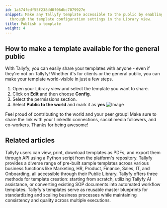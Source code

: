 ```yaml
---
id: 1a574fedf55f238dd0f06dbc7079927e
snippet: Make any Tallyfy template accessible to the public by enabling world-visibility
  through the template configuration settings in the Library view.
title: Publish a template
weight: 4
---
```


## How to make a template available for the general public

With Tallyfy, you can easily share your templates with anyone - even if they're not on Tallyfy! Whether it's for clients or the general public, you can make your template world-visible in just a few steps.

1. Open your Library view and select the template you want to share.
2. Click on **Edit** and then choose **Config**.
3. Select the permissions section.
4. Select **Public to the world** and mark it as **yes**
   ![Image](https://screenshots.tallyfy.com/tallyfy%2Fpro%2Fdesktop-light-public-template.png)

Feel proud of contributing to the world and your peer group! Make sure to share the link with your LinkedIn connections, social media followers, and co-workers. Thanks for being awesome!


## Related articles
<CardGrid>
<LinkTitleCard header="<b>Templates > Print, Download, and Export Tallyfy Templates</b>" href="/products/pro/documenting/templates/print-download-export-templates/" > Tallyfy users can view, print, download templates as PDFs, and export them through API using a Python script from the platform's repository. </LinkTitleCard>
<LinkTitleCard header="<b>Templates > Sample Templates</b>" href="/products/pro/documenting/templates/how-can-i-access-tallyfys-sample-templates/" > Tallyfy provides a diverse range of pre-built sample templates across various business functions like Marketing, HR, Product, Finance, Sales, IT, and Onboarding, all accessible through their Public Library. </LinkTitleCard>
<LinkTitleCard header="<b>Templates > Create a template</b>" href="/products/pro/documenting/templates/create-template/" > Tallyfy offers three methods for template creation: starting from scratch, utilizing Tallyfy AI assistance, or converting existing SOP documents into automated workflow templates. </LinkTitleCard>
<LinkTitleCard header="<b>Documenting > Templates</b>" href="/products/pro/documenting/templates/" > Tallyfy's templates serve as reusable master blueprints for standardizing and scaling business processes while maintaining consistency and quality across multiple executions. </LinkTitleCard>
</CardGrid>